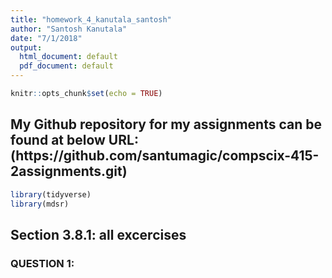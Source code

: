 ```yaml
---
title: "homework_4_kanutala_santosh"
author: "Santosh Kanutala"
date: "7/1/2018"
output:
  html_document: default
  pdf_document: default
---
```


```r
knitr::opts_chunk$set(echo = TRUE)
```
## **My Github repository for my assignments can be found at below URL:       (https://github.com/santumagic/compscix-415-2assignments.git)**

```r
library(tidyverse)
library(mdsr)
```
## Section 3.8.1: all excercises

### **QUESTION 1:**
